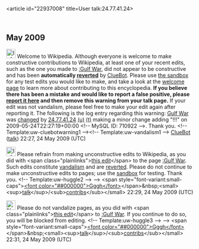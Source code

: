 <article id="22937008" title=User talk:24.77.41.24>
	<talkpage id="22937008" title="User talk:24.77.41.24">


== May 2009 ==
[[Image:Information.svg|left|25px]] Welcome to Wikipedia. Although everyone is welcome to make constructive contributions to Wikipedia, at least one of your recent edits, such as the one you made to [[:Gulf War]], did not appear to be constructive and has been '''automatically [[Help:Reverting|reverted]]''' by [[User:ClueBot|ClueBot]].  Please use [[Wikipedia:Sandbox|the sandbox]] for any test edits you would like to make, and take a look at the [[Wikipedia:Introduction|welcome page]] to learn more about contributing to this encyclopedia.  '''If you believe there has been a mistake and would like to report a false positive, please [[User:ClueBot/FalsePositives|report it here]] and then remove this warning from your talk page.'''  If your edit was not vandalism, please feel free to make your edit again after reporting it. The following is the log entry regarding this warning: [[Gulf War]] was [http://en.wikipedia.org/w/index.php?title=Gulf+War&amp;diff=292103367&amp;oldid=291696810 changed] by [[Special:Contributions/24.77.41.24|24.77.41.24]] [[User:24.77.41.24|(u)]] [[User talk:24.77.41.24|(t)]] making a minor change adding &quot;!!!&quot; on 2009-05-24T22:27:19+00:00 &lt;!-- MySQL ID: 710922 --&gt;. Thank you. &lt;!-- Template:uw-cluebotwarning1 --&gt;&lt;!-- Template:uw-vandalism1 --&gt; [[User:ClueBot|ClueBot]] ([[User talk:ClueBot|talk]]) 22:27, 24 May 2009 (UTC)

[[Image:Information.svg|25px]] Please refrain from making unconstructive edits to Wikipedia, as you did with &lt;span class=&quot;plainlinks&quot;&gt;[http://en.wikipedia.org/wiki/Gulf_War?diff=292103619 this edit]&lt;/span&gt; to the page [[:Gulf War]]. Such edits constitute [[Wikipedia:Vandalism|vandalism]] and are [[Help:Reverting|reverted]]. Please do not continue to make unconstructive edits to pages; use the [[Wikipedia:Sandbox|sandbox]] for testing. Thank you. &lt;!-- Template:uw-huggle2 --&gt; --&gt; &lt;span style=&quot;font-variant:small-caps&quot;&gt;[[User:Gggh|&lt;font color=&quot;##000000&quot;&gt;Gggh&lt;/font&gt;]]&lt;/span&gt;&amp;nbsp;&lt;small&gt;&lt;sup&gt;[[User talk:Gggh|talk]]&lt;/sup&gt;/&lt;sub&gt;[[Special:Contributions/Gggh|contribs]]&lt;/sub&gt;&lt;/small&gt; 22:29, 24 May 2009 (UTC)

[[Image:Nuvola apps important.svg|25px]] Please do not vandalize pages, as you did with &lt;span class=&quot;plainlinks&quot;&gt;[http://en.wikipedia.org/wiki/Gulf_War?diff=292104028 this edit]&lt;/span&gt; to [[:Gulf War]]. If you continue to do so, you will be blocked from editing. &lt;!-- Template:uw-huggle3 --&gt; --&gt; &lt;span style=&quot;font-variant:small-caps&quot;&gt;[[User:Gggh|&lt;font color=&quot;##000000&quot;&gt;Gggh&lt;/font&gt;]]&lt;/span&gt;&amp;nbsp;&lt;small&gt;&lt;sup&gt;[[User talk:Gggh|talk]]&lt;/sup&gt;/&lt;sub&gt;[[Special:Contributions/Gggh|contribs]]&lt;/sub&gt;&lt;/small&gt; 22:31, 24 May 2009 (UTC)
	</talkpage>
</article>